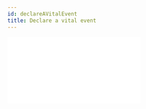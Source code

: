 ```yaml
---
id: declareAVitalEvent
title: Declare a vital event
---
```



  <div style={{ position: "relative", paddingBottom: "56.25%", height: 0 }}>
    <iframe
      src={url}
      frameBorder={0}
      webkitallowfullscreen
      mozallowfullscreen
      allowFullScreen
      style={{
        position: "absolute",
        top: 0,
        left: 0,
        width: "100%",
        height: "100%",
      }}
    />
  </div>
);

## Overview

This functionality allows different types of agent to complete and submit a vital event registration application and attach supporting documentation for registration.

<Video url="https://www.loom.com/embed/6ded0fda839b4326a896722a44a73124"></Video>

## Configuration

The OpenCRVS product allows you to configure the form fields as per your legal requirements, however the product does recommend a number of fields to be included based on global best practice.

The form fields included in this version of the product reflect requirements from the Government of Zambia that were captured during development of the Zambian Proof of Concept.

[Birth registration application](birthRegistrationApplication)

[Death registration application](deathRegistrationApplication)

Content for SMS messages can be updated based on country requirements.

## User Stories

The application form can be completed by different actors, on different devices, with different permissions.

As a **Field Agent** I want to complete a birth registration application and send it for review so that it can be registered by the Registrar.

As a **Field Agent** I want to be able to send an application "in-progress" (without all mandatory fields) so that there is a notification of the vital event in the system and the application can be completed at another point in time without replication of work effort.

As a **Registration Agent** I want to complete a birth registration application in an office setting and send it for approval and registration by the Registrar.

As a **Registrar** I want to complete a birth registration application and register the vital event.

As **Any Type of Agent** I want to be able to save a draft application so that I can complete it later on.

As **Any Type of Agent** I want to be able to complete a draft application so that I can send it for review/approval/register it.

## Functionality

### Start an application

The user can start the application from the homepage.

In order to ensure that the applicant understands why the event registration is important and what the end to end process is, the user is provided with an introductory page that encourages them to engage in dialogue with the applicant.

<img
  alt="Intro to process"
  src={useBaseUrl(
    "assets/core_functions/Declare_a_vital_event_9ac52ae0b64a4707bac417c16c9ab0e6/Intro_to_process.png"
  )}
/>

### Application & contact details

Before the application form is completed, the user is required to capture who is present for the application along with with a contact phone number to ensure that status updates can be provided throughout the application process. We ask who is there for the application to understand registration behaviors; this can be helpful when designing communication strategies related to civil registration e.g. if only Mother's are present, how can you engage fathers, and vice versa? An application can not be submitted before a contact number is provided.

### Complete the application form

The user is then taken through the application form (example included as per Zambian Proof of Concept).

Key features:

- Question-led application form
- All mandatory fields are clearly marked with a **\*** so that users know which fields must be completed
- Validation of NID or Birth Registration Number (BRN) with respective system
- Auto-population of fields based on NID or BRN data
- Client-side data validation to ensure data quality

### Client-side data validation on form fields

All client-side validation is [configurable.](../system_overview/configuration) This is not an exhaustive list, but here are some examples of client side validation options.

| Field Name                                 | Data Validation Completed                                                    |
| ------------------------------------------ | ---------------------------------------------------------------------------- |
| Contact Number                             | - Is length of number valid? - Does number start with the right digits?      |
| Date of Birth (for child, mother & father) | - Numerical digits only - Cannot be a date in the future                     |
| Name (in language)                         | - Is correct alphabet used e.g. if alternative alphabet is used like Bangla? |
| Weight at birth                            | - Weight must be between 0-6 Kgs - Cannot be 0                               |
| Date of marriage                           | - Numerical digits only - Cannot be a date in the future                     |

### Attach supporting documents

The user can attach supporting documents to the application. As per country requirements, all required supporting documents needed for the application are listed here.

1. The user selects the type of document they are attaching from the drop down menu
2. The user selects **Add file** and takes a photo of the document using the tablet/mobile device. If the user is office based, they can scan and upload the document.
3. The user can preview the photo. If it is clear, they can **continue.** If it is not clear, they can **Retake photo**
4. While the document is being uploaded, the user can see that it is being uploaded . Once the document is uploaded, the user can see a clickable and viewable link above the dropdown.
5. Once the user has attached all documents, they progress to the next stage.

### Review the application before submission

Before the application is submitted for review, the user needs to review the data that they have entered to ensure that it is correct.

If the user wants to change any of the information before submission, they can click "change" next to the relevant field. Once they select "change" they will be taken to the form field in the form that requires the update. After making the change, the user can navigate "Back to Review" from the bottom of the page where the field was changed. This prevents the user from navigating all the way back through the form.

Any mandatory field that has not been completed is highlighted clearly in red text so that the user knows that this information is missing.

### Submit the application

The end user can submit the application in two states:

1. Complete application:

<img
  alt="Application_Complete"
  src={useBaseUrl(
    "assets/core_functions/Declare_a_vital_event_9ac52ae0b64a4707bac417c16c9ab0e6/Application_Complete.png"
  )}
/>

1. In-progress application:

<img
  alt="Application_Incomplete"
  src={useBaseUrl(
    "assets/core_functions/Declare_a_vital_event_9ac52ae0b64a4707bac417c16c9ab0e6/Application_Incomplete.png"
  )}
/>

**Low Connectivity Feature:** if the user is offline, they can still submit the application and continue to do their work. They will see the application status in the _Sent for Review_ workqueue with a status that informs them it submission is pending connectivity. Once the application has been sent, it will appear as sent with a green tick.

### Submit the application

On successful submission of the application, the Applicant will receive an SMS with the Tracking ID of the application and guidance on next steps.
